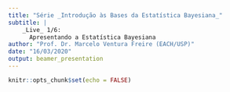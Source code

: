 ```yaml
---
title: "Série _Introdução às Bases da Estatística Bayesiana_"
subtitle: |
    _Live_ 1/6: 
      Apresentando a Estatística Bayesiana
author: "Prof. Dr. Marcelo Ventura Freire (EACH/USP)"
date: "16/03/2020"
output: beamer_presentation
---
```


```r
knitr::opts_chunk$set(echo = FALSE)
```

## 
